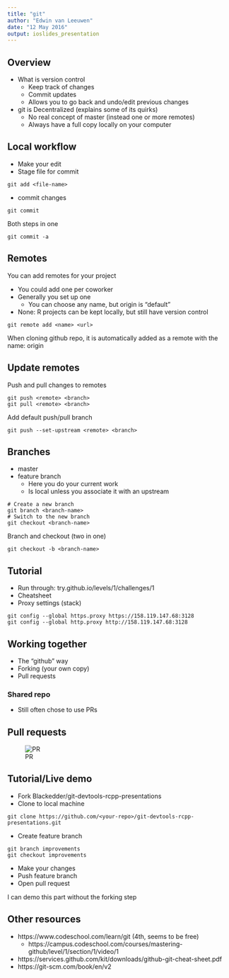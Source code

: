 ```yaml
---
title: "git"
author: "Edwin van Leeuwen"
date: "12 May 2016"
output: ioslides_presentation
---
```


## Overview

- What is version control
    - Keep track of changes
    - Commit updates
    - Allows you to go back and undo/edit previous changes
- git is Decentralized (explains some of its quirks)
    - No real concept of master (instead one or more remotes)
    - Always have a full copy locally on your computer
    
## Local workflow

- Make your edit
- Stage file for commit

```
git add <file-name>
```

- commit changes

```
git commit
```

Both steps in one

```
git commit -a
```

## Remotes

You can add remotes for your project

- You could add one per coworker
- Generally you set up one
    - You can choose any name, but origin is "default"
- None: R projects can be kept locally, but still have version control

```
git remote add <name> <url>
```

When cloning github repo, it is automatically added as a remote with the name: origin

## Update remotes

Push and pull changes to remotes

```
git push <remote> <branch>
git pull <remote> <branch>
```

Add default push/pull branch

```
git push --set-upstream <remote> <branch>
```

## Branches

- master
- feature branch 
    - Here you do your current work
    - Is local unless you associate it with an upstream

``` 
# Create a new branch
git branch <branch-name>
# Switch to the new branch
git checkout <branch-name>
```

Branch and checkout (two in one)

```
git checkout -b <branch-name>
```

## Tutorial

- Run through: try.github.io/levels/1/challenges/1
- Cheatsheet
- Proxy settings (stack)

```
git config --global https.proxy https://158.119.147.68:3128
git config --global http.proxy http://158.119.147.68:3128
```

## Working together

- The "github" way
- Forking (your own copy)
- Pull requests

### Shared repo

- Still often chose to use PRs

## Pull requests

![PR](./assets/git-collaboration-4-638.png)

## Tutorial/Live demo

- Fork Blackedder/git-devtools-rcpp-presentations
- Clone to local machine

```
git clone https://github.com/<your-repo>/git-devtools-rcpp-presentations.git
```

- Create feature branch

```
git branch improvements
git checkout improvements
```

- Make your changes
- Push feature branch
- Open pull request

I can demo this part without the forking step

## Other resources

- https://www.codeschool.com/learn/git (4th, seems to be free)
    - https://campus.codeschool.com/courses/mastering-github/level/1/section/1/video/1
- https://services.github.com/kit/downloads/github-git-cheat-sheet.pdf
- https://git-scm.com/book/en/v2
